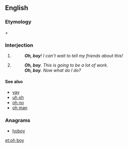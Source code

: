 ==English==

===Etymology===
{{derv|en|oh}} + {{derv|en|boy}}

===Interjection===
{{en-interj|pos=[[oh]] [[boy]]}}

# {{non-gloss definition|An [[expression]] of [[delight]] or [[joy]].}}
#: '''''Oh, boy'''!  I can't wait to tell my friends about this!''
# {{non-gloss definition|An expression of dismay, [[resignation]], [[frustration]], or [[annoyance]] ([[sarcastic]]).}}
#: '''''Oh, boy'''.  This is going to be a lot of work.''
#: '''''Oh, boy'''.  Now what do I do?''

====See also====
* [[yay]]
* [[uh oh]]
* [[oh no]]
* [[oh man]]

===Anagrams===
* [[hoboy#English|hoboy]]

[[et:oh boy]]